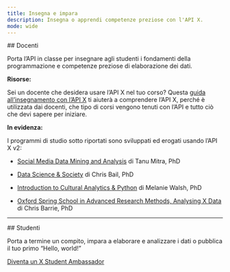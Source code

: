 ```yaml
---
title: Insegna e impara
description: Insegna o apprendi competenze preziose con l'API X.
mode: wide
---
```


<div id="educators">
  ## Docenti
</div>

Porta l’API in classe per insegnare agli studenti i fondamenti della programmazione e
competenze preziose di elaborazione dei dati.

**Risorse:**

Sei un docente che desidera usare l’API X nel tuo corso? Questa
[guida all’insegnamento con l’API X](https://dev.to/suhemparack/a-guide-to-teaching-with-the-twitter-api-v2-3n08)
ti aiuterà a comprendere l’API X, perché è utilizzata dai docenti, che tipo di
corsi vengono tenuti con l’API e tutto ciò che devi sapere per
iniziare.

**In evidenza:**

I programmi di studio sotto riportati sono sviluppati ed erogati usando l’API X v2:

- [Social Media Data Mining and Analysis](https://canvas.uw.edu/courses/1434897)
  di Tanu Mitra, PhD

- [Data Science & Society](https://dssoc.github.io/) di Chris Bail, PhD

- [Introduction to Cultural Analytics & Python](https://melaniewalsh.github.io/Intro-Cultural-Analytics/welcome.html)
  di Melanie Walsh, PhD

- [Oxford Spring School in Advanced Research Methods, Analysing X Data](https://github.com/cjbarrie/oxspsch)
  di Chris Barrie, PhD

<hr />

<div id="students">
  ## Studenti
</div>

Porta a termine un compito, impara a elaborare e analizzare i dati o pubblica il tuo
primo “Hello, world!”

[Diventa un X Student Ambassador](https://developer.x.com/en/community/student-ambassadors)